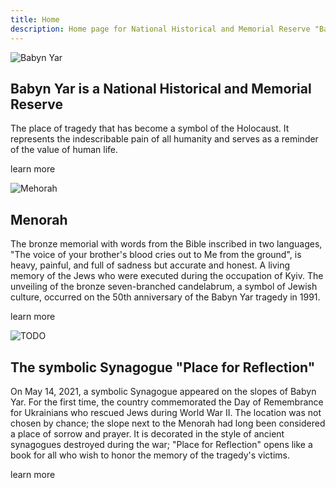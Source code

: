 ```yaml
---
title: Home
description: Home page for National Historical and Memorial Reserve "Babyn Yar"
---
```


<Image src="/assets/main/img_0.webp" alt="Babyn Yar" />

## Babyn Yar is a National Historical and Memorial Reserve

The place of tragedy that has become a symbol of the Holocaust.
It represents the indescribable pain of all humanity and serves
as a reminder of the value of human life.

<LinkButton href="#">learn more</LinkButton>

<Image src="/assets/main/img_1.webp" alt="Mehorah" />

## Menorah

The bronze memorial with words from the Bible inscribed in two languages,
"The voice of your brother's blood cries out to Me from the ground",
is heavy, painful, and full of sadness but accurate and honest. A living
memory of the Jews who were executed during the occupation of Kyiv.
The unveiling of the bronze seven-branched candelabrum, a symbol of Jewish
culture, occurred on the 50th anniversary of the Babyn Yar tragedy in 1991.

<LinkButton href="#">learn more</LinkButton>

<Image src="/assets/main/img_2.webp" alt="TODO" />

## The symbolic Synagogue "Place for Reflection"

On May 14, 2021, a symbolic Synagogue appeared on the slopes of Babyn Yar. 
For the first time, the country commemorated the Day of Remembrance for Ukrainians
who rescued Jews during World War II. The location was not chosen by chance;
the slope next to the Menorah had long been considered a place of sorrow and prayer. 
It is decorated in the style of ancient synagogues destroyed during the war;
"Place for Reflection" opens like a book for all who wish to honor the memory of
the tragedy's victims.

<LinkButton href="#">learn more</LinkButton>
